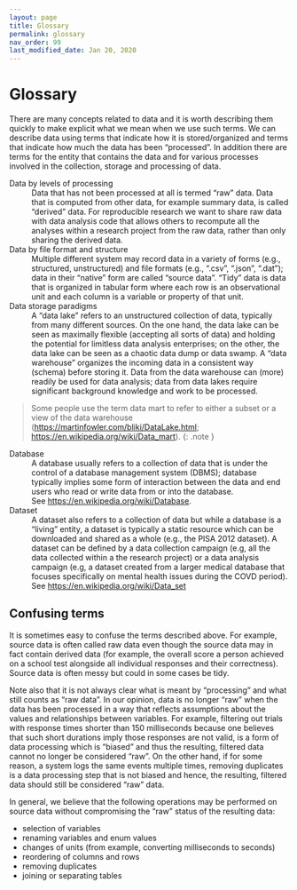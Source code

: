 ```yaml
---
layout: page
title: Glossary
permalink: glossary
nav_order: 99
last_modified_date: Jan 20, 2020
---
```


# Glossary

There are many concepts related to data and it is worth describing them quickly to make explicit what we mean when we use such terms. We can describe data using terms that indicate how it is stored/organized and terms that indicate how much the data has been "processed". In addition there are terms for the entity that contains the data and for various processes involved in the collection, storage and processing of data.

Data by levels of processing
: Data that has not been processed at all is termed "raw" data. Data that is computed from other data, for example summary data, is called "derived" data. For reproducible research we want to share raw data with data analysis code that allows others to recompute all the analyses within a research project from the raw data, rather than only sharing the derived data.

Data by file format and structure
: Multiple different system may record data in a variety of forms (e.g., structured, unstructured) and file formats (e.g., ".csv", ".json", ".dat"); data in their "native" form are called "source data". "Tidy" data is data that is organized in tabular form where each row is an observational unit and each column is a variable or property of that unit.

Data storage paradigms
: A "data lake" refers to an unstructured collection of data, typically from many different sources. On the one hand, the data lake can be seen as maximally flexible (accepting all sorts of data) and holding the potential for limitless data analysis enterprises; on the other, the data lake can be seen as a chaotic data dump or data swamp. A "data warehouse" organizes the incoming data in a consistent way (schema) before storing it. Data from the data warehouse can (more) readily be used for data analysis; data from data lakes require significant background knowledge and work to be processed.

> Some people use the term data mart to refer to either a subset or a view of the data warehouse (<https://martinfowler.com/bliki/DataLake.html>; <https://en.wikipedia.org/wiki/Data_mart>).
{: .note }

Database
: A database usually refers to a collection of data that is under the control of a database management system (DBMS); database typically implies some form of interaction between the data and end users who read or write data from or into the database.
: See <https://en.wikipedia.org/wiki/Database>.

Dataset
: A dataset also refers to a collection of data but while a database is a "living" entity, a dataset is typically a static resource which can be downloaded and shared as a whole (e.g., the PISA 2012 dataset). A dataset can be defined by a data collection campaign (e.g, all the data collected within a the research project) or a data analysis campaign (e.g, a dataset created from a larger medical database that focuses specifically on mental health issues during the COVD period).
: See <https://en.wikipedia.org/wiki/Data_set>

## Confusing terms

It is sometimes easy to confuse the terms described above. For example, source data is often called raw data even though the source data may in fact contain derived data (for example, the overall score a person achieved on a school test alongside all individual responses and their correctness). Source data is often messy but could in some cases be tidy.

Note also that it is not always clear what is meant by "processing" and what still counts as "raw data". In our opinion, data is no longer "raw" when the data has been processed in a way that reflects assumptions about the values and relationships between variables. For example, filtering out trials with response times shorter than 150 milliseconds because one believes that such short durations imply those responses are not valid, is a form of data processing which is "biased" and thus the resulting, filtered data cannot no longer be considered "raw". On the other hand, if for some reason, a system logs the same events multiple times, removing duplicates is a data processing step that is not biased and hence, the resulting, filtered data should still be considered "raw" data.

In general, we believe that the following operations may be performed on source data without compromising the "raw" status of the resulting data:

- selection of variables
- renaming variables and enum values
- changes of units (from example, converting milliseconds to seconds)
- reordering of columns and rows
- removing duplicates
- joining or separating tables
